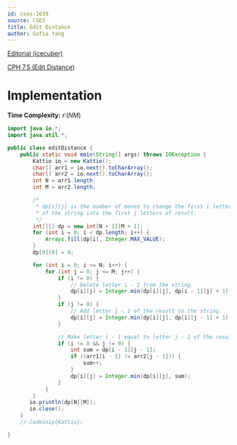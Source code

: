 ```yaml
---
id: cses-1639
source: CSES
title: Edit Distance
author: Sofia Yang
---
```


[Editorial (icecuber)](https://codeforces.com/blog/entry/70018)

[CPH 7.5 (Edit Distance)](https://usaco.guide/CPH.pdf#page=84)

# Implementation
**Time Complexity:** $\mathcal{O}(NM)$

<LanguageSection>

<JavaSection>

```java
import java.io.*;
import java.util.*;

public class editDistance {
	public static void main(String[] args) throws IOException {
		Kattio io = new Kattio();
		char[] arr1 = io.next().toCharArray();
		char[] arr2 = io.next().toCharArray();
		int N = arr1.length;
		int M = arr2.length;

		/*
		 * dp[i][j] is the number of moves to change the first i letters
		 * of the string into the first j letters of result.
		 */
		int[][] dp = new int[N + 1][M + 1];
		for (int i = 0; i < dp.length; i++) {
			Arrays.fill(dp[i], Integer.MAX_VALUE);
		}
		dp[0][0] = 0;

		for (int i = 0; i <= N; i++) {
			for (int j = 0; j <= M; j++) {
				if (i != 0) {
					// Delete letter i - 1 from the string.
					dp[i][j] = Integer.min(dp[i][j], dp[i - 1][j] + 1);
				}
				if (j != 0) {
					// Add letter j - 1 of the result to the string.
					dp[i][j] = Integer.min(dp[i][j], dp[i][j - 1] + 1);
				}

				// Make letter i - 1 equal to letter j - 1 of the result.
				if (i != 0 && j != 0) {
					int sum = dp[i - 1][j - 1];
					if ((arr1[i - 1] != arr2[j - 1])) {
						sum++;
					}
					dp[i][j] = Integer.min(dp[i][j], sum);
				}
			}
		}
	   io.println(dp[N][M]);
	   io.close();
	}
	// Codesnip{Kattio};

}
```

</JavaSection>

</LanguageSection>
